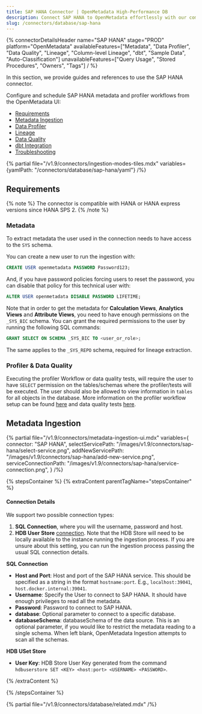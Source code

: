 ```yaml
---
title: SAP HANA Connector | OpenMetadata High-Performance DB
description: Connect SAP HANA to OpenMetadata effortlessly with our comprehensive database connector guide. Setup instructions, configuration steps, and troubleshoot...
slug: /connectors/database/sap-hana
---
```






{% connectorDetailsHeader
name="SAP HANA"
stage="PROD"
platform="OpenMetadata"
availableFeatures=["Metadata", "Data Profiler", "Data Quality", "Lineage", "Column-level Lineage", "dbt", "Sample Data", "Auto-Classification"]
unavailableFeatures=["Query Usage", "Stored Procedures", "Owners", "Tags"]
/ %}


In this section, we provide guides and references to use the SAP HANA connector.

Configure and schedule SAP HANA metadata and profiler workflows from the OpenMetadata UI:

- [Requirements](#requirements)
- [Metadata Ingestion](#metadata-ingestion)
- [Data Profiler](/how-to-guides/data-quality-observability/profiler/workflow)
- [Lineage](/how-to-guides/data-lineage/workflow)
- [Data Quality](/how-to-guides/data-quality-observability/quality)
- [dbt Integration](/connectors/ingestion/workflows/dbt)
- [Troubleshooting](/connectors/database/sap-hana/troubleshooting)

{% partial file="/v1.9/connectors/ingestion-modes-tiles.mdx" variables={yamlPath: "/connectors/database/sap-hana/yaml"} /%}

## Requirements

{% note %}
The connector is compatible with HANA or HANA express versions since HANA SPS 2.
{% /note %}

### Metadata

To extract metadata the user used in the connection needs to have access to the `SYS` schema.

You can create a new user to run the ingestion with:

```SQL
CREATE USER openmetadata PASSWORD Password123;
```

And, if you have password policies forcing users to reset the password, you can disable that policy for this technical user with:

```SQL
ALTER USER openmetadata DISABLE PASSWORD LIFETIME;
```

Note that in order to get the metadata for **Calculation Views**, **Analytics Views** and **Attribute Views**, you need to have enough
permissions on the `_SYS_BIC` schema. You can grant the required permissions to the user by running the following SQL commands:

```SQL
GRANT SELECT ON SCHEMA _SYS_BIC TO <user_or_role>;
```

The same applies to the `_SYS_REPO` schema, required for lineage extraction.

### Profiler & Data Quality

Executing the profiler Workflow or data quality tests, will require the user to have `SELECT` permission on the tables/schemas where the profiler/tests will be executed. The user should also be allowed to view information in `tables` for all objects in the database. More information on the profiler workflow setup can be found [here](/how-to-guides/data-quality-observability/profiler/workflow) and data quality tests [here](/how-to-guides/data-quality-observability/quality).

## Metadata Ingestion

{% partial 
  file="/v1.9/connectors/metadata-ingestion-ui.mdx" 
  variables={
    connector: "SAP HANA", 
    selectServicePath: "/images/v1.9/connectors/sap-hana/select-service.png",
    addNewServicePath: "/images/v1.9/connectors/sap-hana/add-new-service.png",
    serviceConnectionPath: "/images/v1.9/connectors/sap-hana/service-connection.png",
} 
/%}

{% stepsContainer %}
{% extraContent parentTagName="stepsContainer" %}

#### Connection Details

We support two possible connection types:
1. **SQL Connection**, where you will the username, password and host.
2. **HDB User Store** [connection](https://help.sap.com/docs/SAP_HANA_PLATFORM/b3ee5778bc2e4a089d3299b82ec762a7/dd95ac9dbb571014a7d7f0234d762fdb.html?version=2.0.05&locale=en-US). 
  Note that the HDB Store will need to be locally available to the instance running the ingestion process. 
  If you are unsure about this setting, you can run the ingestion process passing the usual SQL connection details.

**SQL Connection**

- **Host and Port**: Host and port of the SAP HANA service. This should be specified as a string in the format `hostname:port`. E.g., `localhost:39041`, `host.docker.internal:39041`.
- **Username**: Specify the User to connect to SAP HANA. It should have enough privileges to read all the metadata.
- **Password**: Password to connect to SAP HANA.
- **database**: Optional parameter to connect to a specific database.
- **databaseSchema**: databaseSchema of the data source. This is an optional parameter, if you would like to restrict the metadata reading to a single schema. When left blank, OpenMetadata Ingestion attempts to scan all the schemas.

**HDB USet Store**

- **User Key**: HDB Store User Key generated from the command `hdbuserstore SET <KEY> <host:port> <USERNAME> <PASSWORD>`.

<AdvancedConfiguration />

{% /extraContent %}

<TestConnection />

<ConfigureIngestion />

<IngestionScheduleAndDeploy />

{% /stepsContainer %}

{% partial file="/v1.9/connectors/database/related.mdx" /%}
